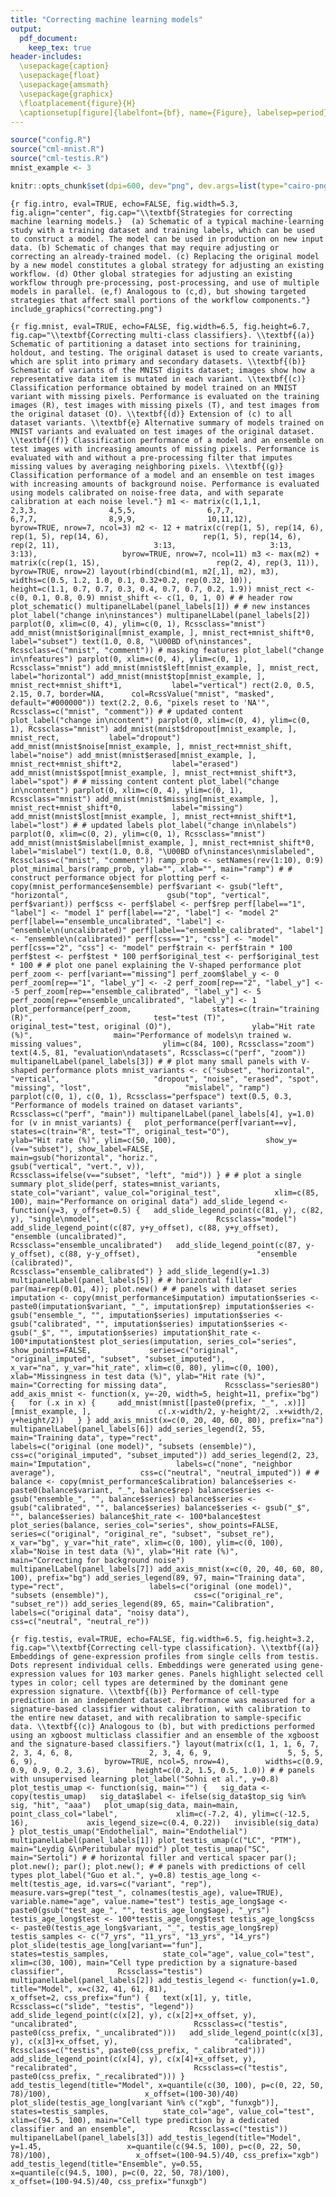 ```yaml
---
title: "Correcting machine learning models"
output:
  pdf_document:
    keep_tex: true
header-includes:
  \usepackage{caption}
  \usepackage{float}
  \usepackage{amsmath}
  \usepackage{graphicx}
  \floatplacement{figure}{H}
  \captionsetup[figure]{labelfont={bf}, name={Figure}, labelsep=period}
---
```



```r
source("config.R")
source("cml-mnist.R")
source("cml-testis.R")
mnist_example <- 3
```


```r
knitr::opts_chunk$set(dpi=600, dev="png", dev.args=list(type="cairo-png"))
```


```{r fig.intro, eval=TRUE, echo=FALSE, fig.width=5.3, fig.align="center", fig.cap="\\textbf{Strategies for correcting machine learning models.}  (a) Schematic of a typical machine-learning study with a training dataset and training labels, which can be used to construct a model. The model can be used in production on new input data. (b) Schematic of changes that may require adjusting or correcting an already-trained model. (c) Replacing the original model by a new model constitutes a global strategy for adjusting an existing workflow. (d) Other global strategies for adjusting an existing workflow through pre-processing, post-processing, and use of multiple models in parallel. (e,f) Analogous to (c,d), but showing targeted strategies that affect small portions of the workflow components."}
include_graphics("correcting.png")
```


```{r fig.mnist, eval=TRUE, echo=FALSE, fig.width=6.5, fig.height=6.7, fig.cap="\\textbf{Correcting multi-class classifiers}. \\textbf{(a)} Schematic of partitioning a dataset into sections for trainining, holdout, and testing. The original dataset is used to create variants, which are split into primary and secondary datasets. \\textbf{(b)} Schematic of variants of the MNIST digits dataset; images show how a representative data item is mutated in each variant. \\textbf{(c)} Classification performance obtained by model trained on an MNIST variant with missing pixels. Performance is evaluated on the training images (R), test images with missing pixels (T), and test images from the original dataset (O). \\textbf{(d)} Extension of (c) to all dataset variants. \\textbf{e} Alternative summary of models trained on MNIST variants and evaluated on test images of the original dataset. \\textbf{(f)} Classification performance of a model and an ensemble on test images with increasing amounts of missing pixels. Performance is evaluated with and without a pre-processing filter that imputes missing values by averaging neighboring pixels. \\textbf{(g)} Classification performance of a model and an ensemble on test images with increasing amounts of background noise. Performance is evaluated using models calibrated on noise-free data, and with separate calibration at each noise level."}
m1 <- matrix(c(1,1,1,
               2,3,3,
               4,5,5,
               6,7,7,
               6,7,7,
               8,9,9,
               10,11,12),
             byrow=TRUE, nrow=7, ncol=3)
m2 <- 12 + matrix(c(rep(1, 5), rep(14, 6),
                    rep(1, 5), rep(14, 6),
                    rep(1, 5), rep(14, 6),
                    rep(2, 11),
                    3:13,
                    3:13,
                    3:13),
                  byrow=TRUE, nrow=7, ncol=11)
m3 <- max(m2) + matrix(c(rep(1, 15),
                         rep(2, 4), rep(3, 11)),
                       byrow=TRUE, nrow=2)
layout(rbind(cbind(m1, m2[,1], m2), m3),
       widths=c(0.5, 1.2, 1.0, 0.1, 0.32+0.2, rep(0.32, 10)),
       height=c(1.1, 0.7, 0.7, 0.3, 0.4, 0.7, 0.7, 0.2, 1.9))
mnist_rect <- c(0, 0.1, 0.8, 0.9)
mnist_shift <- c(1, 0, 1, 0)
#
# header row
plot_schematic()
multipanelLabel(panel_labels[1])
#
# new instances
plot_label("change in\ninstances")
multipanelLabel(panel_labels[2])
parplot(0, xlim=c(0, 4), ylim=c(0, 1), Rcssclass="mnist")
add_mnist(mnist$original[mnist_example, ], mnist_rect+mnist_shift*0,
          label="subset")
text(1.0, 0.8, "\U00BD of\ninstances", Rcssclass=c("mnist", "comment"))
# masking features
plot_label("change in\nfeatures")
parplot(0, xlim=c(0, 4), ylim=c(0, 1), Rcssclass="mnist")
add_mnist(mnist$left[mnist_example, ], mnist_rect,
          label="horizontal")
add_mnist(mnist$top[mnist_example, ], mnist_rect+mnist_shift*1,
          label="vertical")
rect(2.0, 0.5, 2.15, 0.7, border=NA,
     col=RcssValue("mnist", "masked", default="#000000"))
text(2.2, 0.6, "pixels reset to 'NA'", Rcssclass=c("mnist", "comment"))
#
# updated content
plot_label("change in\ncontent")
parplot(0, xlim=c(0, 4), ylim=c(0, 1), Rcssclass="mnist")
add_mnist(mnist$dropout[mnist_example, ], mnist_rect,
          label="dropout")
add_mnist(mnist$noise[mnist_example, ], mnist_rect+mnist_shift,
          label="noise")
add_mnist(mnist$erased[mnist_example, ], mnist_rect+mnist_shift*2,
          label="erased")
add_mnist(mnist$spot[mnist_example, ], mnist_rect+mnist_shift*3,
          label="spot")
#
# missing content content
plot_label("change in\ncontent")
parplot(0, xlim=c(0, 4), ylim=c(0, 1), Rcssclass="mnist")
add_mnist(mnist$missing[mnist_example, ], mnist_rect+mnist_shift*0,
          label="missing")
add_mnist(mnist$lost[mnist_example, ], mnist_rect+mnist_shift*1,
          label="lost")
#
# updated labels
plot_label("change in\nlabels")
parplot(0, xlim=c(0, 2), ylim=c(0, 1), Rcssclass="mnist")
add_mnist(mnist$mislabel[mnist_example, ], mnist_rect+mnist_shift*0,
          label="mislabel")
text(1.0, 0.8, "\U00BD of\ninstances\nmislabeled", Rcssclass=c("mnist", "comment"))
ramp_prob <- setNames(rev(1:10), 0:9)
plot_minimal_bars(ramp_prob, ylab="", xlab="", main="ramp")
#
# construct performance object for plotting
perf <- copy(mnist_performance$ensemble)
perf$variant <- gsub("left", "horizontal",
                     gsub("top", "vertical", perf$variant))
perf$css <- perf$label <- perf$rep
perf[label=="1", "label"] <- "model 1"
perf[label=="2", "label"] <- "model 2"
perf[label=="ensemble_uncalibrated", "label"] <- "ensemble\n(uncalibrated)"
perf[label=="ensemble_calibrated", "label"] <- "ensemble\n(calibrated)"
perf[css=="1", "css"] <- "model"
perf[css=="2", "css"] <- "model"
perf$train <- perf$train * 100
perf$test <- perf$test * 100
perf$original_test <- perf$original_test * 100
#
# plot one panel explaining the V-shaped performance plot
perf_zoom <- perf[variant=="missing"]
perf_zoom$label_y <- 0
perf_zoom[rep=="1", "label_y"] <- -2
perf_zoom[rep=="2", "label_y"] <- -5
perf_zoom[rep=="ensemble_calibrated", "label_y"] <- 5
perf_zoom[rep=="ensemble_uncalibrated", "label_y"] <- 1
plot_performance(perf_zoom,
                 states=c(train="training (R)",
                          test="test (T)",
                          original_test="test, original (O)"),
                 ylab="Hit rate (%)",
                 main="Performance of models\n trained w. missing values",
                 ylim=c(84, 100), Rcssclass="zoom")
text(4.5, 81, "evaluation\ndatasets", Rcssclass=c("perf", "zoom"))
multipanelLabel(panel_labels[3])
#
# plot many small panels with V-shaped performance plots
mnist_variants <- c("subset", "horizontal", "vertical",
                    "dropout", "noise", "erased", "spot", "missing", "lost",
                    "mislabel", "ramp")
parplot(c(0, 1), c(0, 1), Rcssclass="perfspace")
text(0.5, 0.3, "Performance of models trained on dataset variants",
     Rcssclass=c("perf", "main"))
multipanelLabel(panel_labels[4], y=1.0)
for (v in mnist_variants) {
  plot_performance(perf[variant==v],
                   states=c(train="R", test="T", original_test="O"),
                   ylab="Hit rate (%)", ylim=c(50, 100),
                   show_y=(v=="subset"), show_label=FALSE,
                   main=gsub("horizontal", "horiz.",
                             gsub("vertical", "vert.", v)),
                   Rcssclass=ifelse(v=="subset", "left", "mid"))
}
#
# plot a single summary
plot_slide(perf, states=mnist_variants,
           state_col="variant", value_col="original_test",
           xlim=c(85, 100), main="Performance on original data")
add_slide_legend <- function(y=3, y_offset=0.5) {
  add_slide_legend_point(c(81, y), c(82, y), "single\nmodel",
                         Rcssclass="model")
  add_slide_legend_point(c(87, y+y_offset), c(88, y+y_offset),
                         "ensemble (uncalibrated)",
                         Rcssclass="ensemble_uncalibrated")
  add_slide_legend_point(c(87, y-y_offset), c(88, y-y_offset),
                         "ensemble (calibrated)",
                         Rcssclass="ensemble_calibrated")
}
add_slide_legend(y=1.3)
multipanelLabel(panel_labels[5])
#
# horizontal filler
par(mai=rep(0.01, 4)); plot.new()
#
# panels with dataset series
imputation <- copy(mnist_performance$imputation)
imputation$series <- paste0(imputation$variant, "_", imputation$rep)
imputation$series <- gsub("ensemble_", "", imputation$series)
imputation$series <- gsub("calibrated", "", imputation$series)
imputation$series <- gsub("_$", "", imputation$series)
imputation$hit_rate <- 100*imputation$test
plot_series(imputation, series_col="series", show_points=FALSE,
            series=c("original", "original_imputed", "subset", "subset_imputed"),
            x_var="na", y_var="hit_rate", xlim=c(0, 80), ylim=c(0, 100),
            xlab="Missingness in test data (%)", ylab="Hit rate (%)",
            main="Correcting for missing data",
            Rcssclass="series80")
add_axis_mnist <- function(x, y=-20, width=5, height=11, prefix="bg") {
  for (.x in x) {
    add_mnist(mnist[[paste0(prefix, "_", .x)]][mnist_example, ],
              c(.x-width/2, y-height/2, .x+width/2, y+height/2))
  }
}
add_axis_mnist(x=c(0, 20, 40, 60, 80), prefix="na")
multipanelLabel(panel_labels[6])
add_series_legend(2, 55, main="Training data", type="rect",
                  labels=c("original (one model)", "subsets (ensemble)"),
                  css=c("original_imputed", "subset_imputed"))
add_series_legend(2, 23, main="Imputation",
                  labels=c("none", "neighbor average"),
                  css=c("neutral", "neutral_imputed"))
#
#
balance <- copy(mnist_performance$calibration)
balance$series <- paste0(balance$variant, "_", balance$rep)
balance$series <- gsub("ensemble_", "", balance$series)
balance$series <- gsub("calibrated", "", balance$series)
balance$series <- gsub("_$", "", balance$series)
balance$hit_rate <- 100*balance$test
plot_series(balance, series_col="series", show_points=FALSE,
            series=c("original", "original_re", "subset", "subset_re"),
            x_var="bg", y_var="hit_rate", xlim=c(0, 100), ylim=c(0, 100),
            xlab="Noise in test data (%)", ylab="Hit rate (%)",
            main="Correcting for background noise")
multipanelLabel(panel_labels[7])
add_axis_mnist(x=c(0, 20, 40, 60, 80, 100), prefix="bg")
add_series_legend(89, 97, main="Training data", type="rect",
                  labels=c("original (one model)", "subsets (ensemble)"),
                  css=c("original_re", "subset_re"))
add_series_legend(89, 65, main="Calibration",
                  labels=c("original data", "noisy data"),
                  css=c("neutral", "neutral_re"))
```


```{r fig.testis, eval=TRUE, echo=FALSE, fig.width=6.5, fig.height=3.2, fig.cap="\\textbf{Correcting cell-type classification}. \\textbf{(a)} Embeddings of gene-expression profiles from single cells from testis. Dots represent individual cells. Embeddings were generated using gene-expression values for 103 marker genes. Panels highlight selected cell types in color; cell types are determined by the dominant gene expression signature. \\textbf{(b)} Performance of cell-type prediction in an independent dataset. Performance was measured for a signature-based classifier without calibration, with calibration to the entire new dataset, and with recalibration to sample-specific data. \\textbf{(c)} Analogous to (b), but with predictions performed using an xgboost multiclass classifier and an ensemble of the xgboost and the signature-based classifiers."}
layout(matrix(c(1, 1, 1, 6, 7,
                2, 3, 4, 6, 8,
                2, 3, 4, 6, 9,
                5, 5, 5, 6, 9),
              byrow=TRUE, ncol=5, nrow=4),
       widths=c(0.9, 0.9, 0.9, 0.2, 3.6),
       height=c(0.2, 1.5, 0.5, 1.0))
#
# panels with unsupervised learning
plot_label("Sohni et al.", y=0.8)
plot_testis_umap <- function(sig, main="") {
  sig_data <- copy(testis_umap)
  sig_data$label <- ifelse(sig_data$top_sig %in% sig, "hit", "aaa")
  plot_umap(sig_data, main=main, point_class_col="label",
            xlim=c(-7.2, 4), ylim=c(-12.5, 16),
            axis_legend_size=c(0.4, 0.22))
  invisible(sig_data)
}
plot_testis_umap("Endothelial", main="Endothelial")
multipanelLabel(panel_labels[1])
plot_testis_umap(c("LC", "PTM"), main="Leydig &\nPeritubular myoid")
plot_testis_umap("SC", main="Sertoli")
#
# horizontal filler and vertical spacer
par(); plot.new();
par(); plot.new();
#
# panels with predictions of cell types
plot_label("Guo et al.", y=0.8)
testis_age_long <- melt(testis_age, id.vars=c("variant", "rep"),
                        measure.vars=grep("test_", colnames(testis_age), value=TRUE),
                        variable.name="age", value.name="test")
testis_age_long$age <- paste0(gsub("test_age_", "", testis_age_long$age), "_yrs")
testis_age_long$test <- 100*testis_age_long$test
testis_age_long$css <- paste0(testis_age_long$variant, "_", testis_age_long$rep)
testis_samples <- c("7_yrs", "11_yrs", "13_yrs", "14_yrs")
plot_slide(testis_age_long[variant=="fun"],
           states=testis_samples,
           state_col="age", value_col="test",
           xlim=c(30, 100), main="Cell type prediction by a signature-based classifier",
           Rcssclass="testis")
multipanelLabel(panel_labels[2])
add_testis_legend <- function(y=1.0, title="Model", x=c(32, 41, 61, 81),
                              x_offset=2, css_prefix="fun") {
  text(x[1], y, title, Rcssclass=c("slide", "testis", "legend"))
  add_slide_legend_point(c(x[2], y), c(x[2]+x_offset, y),
                         "uncalibrated",
                         Rcssclass=c("testis", paste0(css_prefix, "_uncalibrated")))
  add_slide_legend_point(c(x[3], y), c(x[3]+x_offset, y),
                         "calibrated",
                         Rcssclass=c("testis", paste0(css_prefix, "_calibrated")))
  add_slide_legend_point(c(x[4], y), c(x[4]+x_offset, y),
                         "recalibrated",
                         Rcssclass=c("testis", paste0(css_prefix, "_recalibrated")))
}
add_testis_legend(title="Model", x=quantile(c(30, 100), p=c(0, 22, 50, 78)/100),
                    x_offset=(100-30)/40)
plot_slide(testis_age_long[variant %in% c("xgb", "funxgb")],
           states=testis_samples,
           state_col="age", value_col="test",
           xlim=c(94.5, 100), main="Cell type prediction by a dedicated classifier and an ensemble",
           Rcssclass=c("testis"))
multipanelLabel(panel_labels[3])
add_testis_legend(title="Model", y=1.45,
                  x=quantile(c(94.5, 100), p=c(0, 22, 50, 78)/100),
                  x_offset=(100-94.5)/40, css_prefix="xgb")
add_testis_legend(title="Ensemble", y=0.55,
                  x=quantile(c(94.5, 100), p=c(0, 22, 50, 78)/100),
                  x_offset=(100-94.5)/40, css_prefix="funxgb")
```

